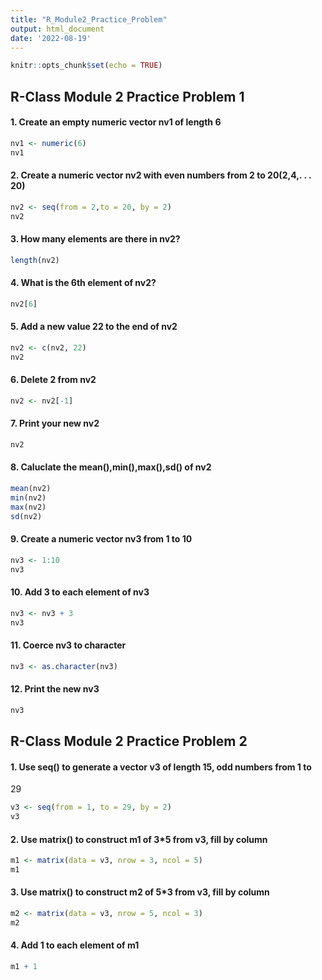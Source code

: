 ```yaml
---
title: "R_Module2_Practice_Problem"
output: html_document
date: '2022-08-19'
---
```


```r
knitr::opts_chunk$set(echo = TRUE)
```

## R-Class Module 2 Practice Problem 1

#### 1. Create an empty numeric vector nv1 of length 6
```r
nv1 <- numeric(6)
nv1
```
#### 2. Create a numeric vector nv2 with even numbers from 2 to 20(2,4,. . . 20)
```r
nv2 <- seq(from = 2,to = 20, by = 2)
nv2
```
#### 3. How many elements are there in nv2?
```r
length(nv2)
```
#### 4. What is the 6th element of nv2?
```r
nv2[6]
```
#### 5. Add a new value 22 to the end of nv2
```r
nv2 <- c(nv2, 22)
nv2
```
#### 6. Delete 2 from nv2
```r
nv2 <- nv2[-1]
```
#### 7. Print your new nv2
```r
nv2
```
#### 8. Caluclate the mean(),min(),max(),sd() of nv2
```r
mean(nv2)
min(nv2)
max(nv2)
sd(nv2)
```
#### 9. Create a numeric vector nv3 from 1 to 10
```r
nv3 <- 1:10
nv3
```
#### 10. Add 3 to each element of nv3
```r
nv3 <- nv3 + 3
nv3
```
#### 11. Coerce nv3 to character
```r
nv3 <- as.character(nv3)
```
#### 12. Print the new nv3 
```r
nv3
```

## R-Class Module 2 Practice Problem 2  

#### 1. Use seq() to generate a vector v3 of length 15, odd numbers from 1 to 
29
```r
v3 <- seq(from = 1, to = 29, by = 2)
v3
```
#### 2. Use matrix() to construct m1 of 3*5 from v3, fill by column
```r
m1 <- matrix(data = v3, nrow = 3, ncol = 5)
m1
```
#### 3. Use matrix() to construct m2 of 5*3 from v3, fill by column
```r
m2 <- matrix(data = v3, nrow = 5, ncol = 3)
m2
```
#### 4. Add 1 to each element of m1
```r
m1 + 1
```

